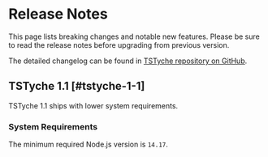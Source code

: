 
# Release Notes

This page lists breaking changes and notable new features. Please be sure to read the release notes before upgrading from previous version.

<Note>

The detailed changelog can be found in [TSTyche repository on GitHub](https://github.com/tstyche/tstyche/blob/main/RELEASES.md).

</Note>

## TSTyche 1.1  [#tstyche-1-1]

TSTyche 1.1 ships with lower system requirements.

### System Requirements

The minimum required Node.js version is `14.17`.
